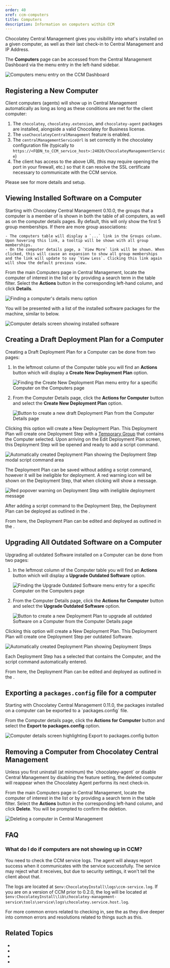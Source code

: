 ```yaml
---
order: 40
xref: ccm-computers
title: Computers
description: Information on computers within CCM
---
```


Chocolatey Central Management gives you visibility into what's installed on a given computer, as well as their last check-in to Central Management and IP Address.

The **Computers** page can be accessed from the Central Management Dashboard via the menu entry in the left-hand sidebar.

![Computers menu entry on the CCM Dashboard](/images/ccm-playwright/dashboard/left-menu-computers.png)

## Registering a New Computer

Client computers (agents) will show up in Central Management automatically as long as long as these conditions are met for the client computer:

1. The `chocolatey`, `chocolatey.extension`, and `chocolatey-agent` packages are installed, alongside a valid Chocolatey for Business license.
1. The `useChocolateyCentralManagement` feature is enabled.
1. The `centralManagementServiceUrl` is set correctly in the chocolatey configuration file (typically to `https://<FQDN_to_CCM_service_host>:24020/ChocolateyManagementService`)
1. The client has access to the above URL (this may require opening the port in your firewall, etc.) so that it can resolve the SSL certificate necessary to communicate with the CCM service.

Please see <Xref title="Central Management Client Setup" value="ccm-client" /> for more details and setup.

## Viewing Installed Software on a Computer

<Callout type="info">
    Starting with Chocolatey Central Management 0.10.0, the groups that a computer is a member of is shown in both the table of all computers, as well as on the computer details pages.  By default, this will only show the first 5 group memberships. If there are more group associations:
    
    - The computers table will display a `...` link in the Groups column. Upon hovering this link, a tooltip will be shown with all group memberships.
    - On the computer details page, a `View More` link will be shown. When clicked, this will cause an expansion to show all group memberships and the link will update to say `View Less`. Clicking this link again will show the default previous view.
</Callout>

From the main Computers page in Central Management, locate the computer of interest in the list or by providing a search term in the table filter.
Select the **Actions** button in the corresponding left-hand column, and click **Details**.

![Finding a computer's details menu option](/images/ccm-playwright/computers/table-row-button-action-dropdown-menu-details.png)

You will be presented with a list of the installed software packages for the machine, similar to below.

![Computer details screen showing installed software](/images/ccm-playwright/computers/details/screen.png)

## Creating a Draft Deployment Plan for a Computer

Creating a Draft Deployment Plan for a Computer can be done from two pages:

1. In the leftmost column of the Computer table you will find an **Actions** button which will display a **Create New Deployment Plan** option.

    ![Finding the Create New Deployment Plan menu entry for a specific Computer on the Computers page](/images/ccm-playwright/computers/table-row-button-action-dropdown-menu-create-new-deployment-plan.png)

1. From the Computer Details page, click the **Actions for Computer** button and select the **Create New Deployment Plan** option.

    ![Button to create a new draft Deployment Plan from the Computer Details page](/images/ccm-playwright/computers/details/button-action-dropdown-menu-create-new-deployment-plan.png)

Clicking this option will create a New Deployment Plan. This Deployment Plan will create one Deployment Step with a [Temporary Group](#xref:ccm-groups#temporary-groups) that contains the Computer selected. Upon arriving on the Edit Deployment Plan screen, this Deployment Step will be opened and ready to add a script command.

![Automatically created Deployment Plan showing the Deployment Step modal script command area](/images/ccm-playwright/deployment-plans/edit/computers-modal-new-deployment-plan.png)

The Deployment Plan can be saved without adding a script command, however it will be ineligible for deployment. A red warning icon will be shown on the Deployment Step, that when clicking will show a message.

![Red popover warning on Deployment Step with ineligible deployment message](/images/ccm-playwright/deployment-plans/edit/popover-ineligible-step.png)

After adding a script command to the Deployment Step, the Deployment Plan can be deployed as outlined in the <Xref title="Deployment Plans documentation" value="ccm-deployments" />.

From here, the Deployment Plan can be edited and deployed as outlined in the <Xref title="Deployment Plans documentation" value="ccm-deployments" />.

## Upgrading All Outdated Software on a Computer

Upgrading all outdated Software installed on a Computer can be done from two pages:

1. In the leftmost column of the Computer table you will find an **Actions** button which will display a **Upgrade Outdated Software** option.

    ![Finding the Upgrade Outdated Software menu entry for a specific Computer on the Computers page](/images/ccm-playwright/computers/table-row-button-action-dropdown-menu-upgrade-outdated-software.png)

1. From the Computer Details page, click the **Actions for Computer** button and select the **Upgrade Outdated Software** option.

    ![Button to create a new Deployment Plan to upgrade all outdated Software on a Computer from the Computer Details page](/images/ccm-playwright/computers/details/button-action-dropdown-menu-upgrade-outdated-software.png)

Clicking this option will create a New Deployment Plan. This Deployment Plan will create one Deployment Step per outdated Software.

![Automatically created Deployment Plan showing Deployment Steps](/images/ccm-playwright/deployment-plans/edit/computers-upgrade-outdated-software.png)

Each Deployment Step has a <Xref title="Temporary Group" value="ccm-groups" anchor="temporary-groups" /> selected that contains the Computer, and the script command automatically entered.

From here, the Deployment Plan can be edited and deployed as outlined in the <Xref title="Deployment Plans documentation" value="ccm-deployments" />.

## Exporting a `packages.config` file for a computer

<Callout type="info">
    Starting with Chocolatey Central Management 0.11.0, the packages installed on a computer can be exported to a `packages.config` file.
</Callout>

From the Computer details page, click the **Actions for Computer** button and select the **Export to packages.config** option.

![Computer details screen highlighting Export to packages.config button](/images/ccm-playwright/computers/details/button-action-dropdown-menu-export-to-packages.config.png)

## Removing a Computer from Chocolatey Central Management

<Callout type="info">
    Unless you first uninstall (at minimum) the `chocolatey-agent` or disable Central Management by disabling the feature setting, the deleted computer will reappear when the Chocolatey Agent performs its next check-in.
</Callout>

From the main Computers page in Central Management, locate the computer of interest in the list or by providing a search term in the table filter.
Select the **Actions** button in the corresponding left-hand column, and click **Delete**. You will be prompted to confirm the deletion.

![Deleting a computer in Central Management](/images/ccm-playwright/computers/table-row-button-action-dropdown-menu-delete.png)

## FAQ

### What do I do if computers are not showing up in CCM?

You need to check the CCM service logs. The agent will always report success when it communicates with the service successfully. The service may reject what it receives, but due to security settings, it won't tell the client about that.

The logs are located at `$env:ChocolateyInstall\logs\ccm-service.log`. If you are on a version of CCM prior to 0.2.0, the log will be located at `$env:ChocolateyInstall\lib\chocolatey-management-service\tools\service\logs\chocolatey.service.host.log`.

For more common errors related to checking in, see the <Xref title="setup section (and component setup sub-sections)" value="ccm-setup" /> as they dive deeper into common errors and resolutions related to things such as this.

## Related Topics

* <Xref title="Chocolatey Central Management" value="central-management" />
* <Xref title="Central Management - Software" value="ccm-software" />
* <Xref title="Central Management - Groups" value="ccm-groups" />
* <Xref title="Central Management - Reports" value="ccm-reports" />
